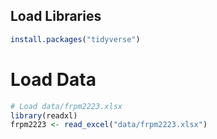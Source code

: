 ## Load Libraries

```{r}
install.packages("tidyverse")
```

# Load Data
```{r}
# Load data/frpm2223.xlsx
library(readxl)
frpm2223 <- read_excel("data/frpm2223.xlsx")
```